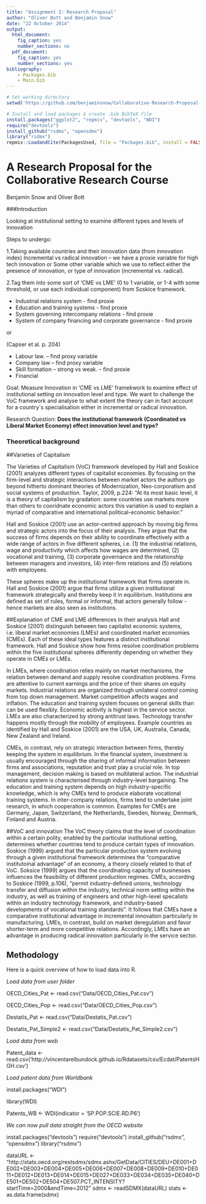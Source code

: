 ```yaml
---
title: "Assignment 2: Research Proposal"
author: "Oliver Bott and Benjamin Snow"
date: "22 October 2014"
output:
  html_document:
    fig_caption: yes
    number_sections: no
  pdf_document:
    fig_caption: yes
    number_sections: yes
bibliography:
    - Packages.bib
    - Main.bib
---
```


```r
# Set working directory
setwd('https://github.com/benjaminsnow/Collaborative-Research-Proposal-Assignment-Two-/')

# Install and load packages & create .bib BibTeX file
install.packages("ggplot2", "repmis", "devtools", "WDI")
require("devtools")
install_github("rsdmx", "opensdmx")
library("rsdmx")
repmis::LoadandCite(PackagesUsed, file = "Packages.bib", install = FALSE)

```

A Research Proposal for the Collaborative Research Course
=========================================================
Benjamin Snow and Oliver Bott

###Introduction




Looking at institutional setting to examine different types and levels of innovation

Steps to undergo:

1.Taking available countries and their innovation data (from innovation index)
Incremental vs radical innovation – we have a proxie variable for high tech innovation
or 
Some other variable which we use to reflect either the presence of innovation, or type of innovation (incremental vs. radical).


2.Tag them into some sort of ‘CME vs LME’  (0 to 1 variable, or 1-4 with some threshold, or use each individual component)
from Soskice framework.

- Industrial relations system  - find proxie
- Education and training systems - find proxie
- System governing intercompany relations - find proxie
- System of company financing and corporate governance - find proxie

or

(Capser et al. p. 204) 

- Labour law. – find proxy variable
- Company law – find proxy variable
- Skill formation – strong vs weak. – find proxie
- Financial


Goal: Measure Innovation in 'CME vs LME' framekwork to examine effect of institutional setting on innovation level and type. 
We want to challenge the VoC framework and analyse to what extent the theory can in fact account for a country´s specialisation either in incremental or radical innovation.

Research Question:
**Does the institutional framework (Coordinated vs Liberal Market Economy) effect innovation level and type?**

### Theoretical background

##Varieties of Capitalism

The Varieties of Capitalism (VoC) framework developed by Hall and Soskice (2001) analyzes different types of capitalist economies. By focusing on the firm-level and strategic interactions between market actors the authors go beyond hitherto dominant theories of Modernization, Neo-corporatism and social systems of production. Taylor, 2009, p.224: "At its most basic level, it is a theory of capitalism by gradation: some countries use markets more than others to cooridnate economic actors this variation is used to explain a myriad of comparative and international political-economic behavior."

Hall and Soskice (2001) use an actor-centred approach by moving big firms and strategic actors into the focus of their analysis. They argue that the success of firms depends on their ability to coordinate effectively with a wide range of actors in five different spheres, i.e. (1) the industrial relations, wage and productivity which affects how wages are determined, (2) vocational and training, (3) corporate governance and the relationship between managers and investors, (4) inter-firm relations and (5) relations with employees.

These spheres make up the institutional framework that firms operate in. Hall and Soskice (2001) argue that firms utilize a given institutional framework strategically and thereby keep it in equilibrium. Institutions are defined as set of rules, formal or informal, that actors generally follow - hence markets are also seen as institutions.

##Explanation of CME and LME differences
In their analysis Hall and Soskice (2001) distinguish between two capitalist economic systems, i.e. liberal market economies (LMEs) and coordinated market economies (CMEs). Each of these ideal types features a distinct institutional framework. Hall and Soskice show how firms resolve coordination problems within the five institutional spheres differently depending on whether they operate in CMEs or LMEs.

In LMEs, where coordination relies mainly on market mechanisms, the relation between demand and supply resolve coordination problems. Firms are attentive to current earnings and the price of their shares on equity markets. Industrial relations are organized through unilateral control coming from top down management. Market competition affects wages and inflation. The education and training system focuses on general skills than can be used flexibly. Economic acitivity is highest in the service sector. LMEs are also characterized by strong antitrust laws. Technology transfer happens mostly through the mobility of employees. Example countries as identified by Hall and Soskice (2001) are the USA, UK, Australia, Canada, New Zealand and Ireland.

CMEs, in contrast, rely on strategic interaction between firms, thereby keeping the system in equilibrium. In the financial system, investment is usually encouraged through the sharing of informal information between firms and associations, reputation and trust play a crucial role. In top management, decision making is based on multilateral action. The industrial relations system is characterised through industry-level bargaining. The education and training system depends on high industry-specific knowledge, which is why CMEs tend to produce elaborate vocational training systems. In inter-company relations, firms tend to undertake joint research, in which cooperation is common.
Examples for CMEs are Germany, Japan, Switzerland, the Netherlands, Sweden, Norway, Denmark, Finland and Austria.

##VoC and innovation
The VoC theory claims that the level of coordination within a certain polity, enabled by the particular institutional setting, determines whether countries tend to produce certain types of innovation. Soskice (1999) argued that the particular production system evolving through a given institutional framework determines the "comparative institutoinal advantage" of an economy, a theory closely related to that of VoC. Soksice (1999) argues that the coordinating capacity of businesses influences the feasibility of different production regimes. CMEs, according to Soskice (1999, p.106), "permit industry-defined unions, technology transfer and diffusion within the industry, technical norm setting within the industry, as well as training of engineers and other high-level specalists within an industry technology framework, and industry-based developments of vocational training standards". It follows that CMEs have a comparative institutional advantage in incremental innovation particularly in manufacturing. LMEs, in contrast, build on market deregulation and favor shorter-term and more competitive relations. Accordingly, LMEs have an advantage in producing radical innovation particularly in the service sector.


## Methodology

Here is a quick overview of how to load data into R. 

*Load data from user folder*

OECD_Cities_Pat <- read.csv("Data/OECD_Cities_Pat.csv")

OECD_Cities_Pop <- read.csv("Data/OECD_Cities_Pop.csv")

Destatis_Pat <- read.csv("Data/Destatis_Pat.csv")

Destatis_Pat_Simple2 <- read.csv("Data/Destatis_Pat_Simple2.csv")


*Load data from web*

Patent_data <- read.csv('http://vincentarelbundock.github.io/Rdatasets/csv/Ecdat/PatentsHGH.csv')


*Load patent data from Worldbank*

install.packages("WDI")

library(WDI)

Patents_WB <- WDI(indicator = 'SP.POP.SCIE.RD.P6')

*We can now pull data straight from the OECD website*

install.packages("devtools")
require("devtools")
install_github("rsdmx", "opensdmx")
library("rsdmx")

dataURL <- "http://stats.oecd.org/restsdmx/sdmx.ashx/GetData/CITIES/DEU+DE001+DE002+DE003+DE004+DE005+DE006+DE007+DE008+DE009+DE010+DE011+DE012+DE013+DE014+DE015+DE027+DE033+DE034+DE035+DE040+DE501+DE502+DE504+DE507.PCT_INTENSITY?startTime=2000&endTime=2012"
sdmx <- readSDMX(dataURL)
stats <- as.data.frame(sdmx)


